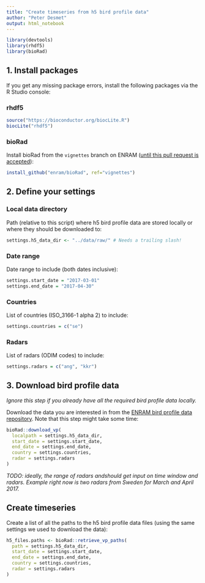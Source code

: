 ```yaml
---
title: "Create timeseries from h5 bird profile data"
author: "Peter Desmet"
output: html_notebook
---
```


```r
library(devtools)
library(rhdf5)
library(bioRad)
```

## 1. Install packages

If you get any missing package errors, install the following packages via the R Studio console:

### rhdf5

```r
source("https://bioconductor.org/biocLite.R")
biocLite("rhdf5")
```

### bioRad

Install bioRad from the `vignettes` branch on ENRAM ([until this pull request is accepted](https://github.com/adokter/bioRad/pull/32)):

```r
install_github("enram/bioRad", ref="vignettes")
```

## 2. Define your settings

### Local data directory

Path (relative to this script) where h5 bird profile data are stored locally or where they should be downloaded to:

```r
settings.h5_data_dir <- "../data/raw/" # Needs a trailing slash!
```

### Date range

Date range to include (both dates inclusive):

```r
settings.start_date = "2017-03-01"
settings.end_date = "2017-04-30"
```

### Countries

List of countries (ISO_3166-1 alpha 2) to include:

```r
settings.countries = c("se")
```

### Radars

List of radars (ODIM codes) to include:

```r
settings.radars = c("ang", "kkr")
```

## 3. Download bird profile data

_Ignore this step if you already have all the required bird profile data locally._

Download the data you are interested in from the [ENRAM bird profile data repository](http://enram.github.io/data-repository). Note that this step might take some time:

```r
bioRad::download_vp(
  localpath = settings.h5_data_dir,
  start_date = settings.start_date,
  end_date = settings.end_date,
  country = settings.countries,
  radar = settings.radars
)
```

_TODO: ideally, the range of radars andshould get input on time window and radars. Example right now is two radars from Sweden for March and April 2017._

## Create timeseries

Create a list of all the paths to the h5 bird profile data files (using the same settings we used to download the data):

```r
h5_files.paths <- bioRad::retrieve_vp_paths(
  path = settings.h5_data_dir,
  start_date = settings.start_date,
  end_date = settings.end_date,
  country = settings.countries,
  radar = settings.radars
)
```


